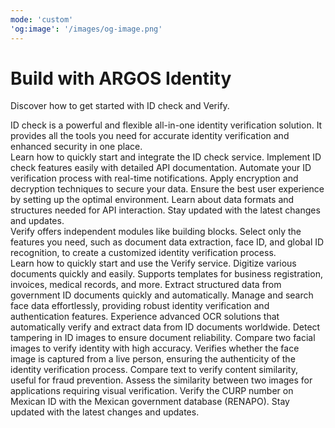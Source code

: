 ```yaml
---
mode: 'custom'
'og:image': '/images/og-image.png'
---
```


<div style={{ textAlign:"center",padding:"4rem 0",background:"radial-gradient(circle, rgba(0,100,255,1) 0%, rgba(0,212,255,1) 100%)" }}>
  <div style={{ display:"flex",flexDirection:"column",alignItems:"center",gap:"1rem" }}>
    <h1 style={{ fontSize:"2.5rem",fontWeight:"normal",display:"flex",alignItems:"center",gap:"0.5rem" }}>
      <span style={{ color: '#f0f0f0' }}>Build with</span>
      <span style={{ fontWeight: 'bold', color: '#f0f0f0' }}>ARGOS Identity</span>
    </h1>
    <p style={{ fontSize:"1rem",color:"#f2f2f1",margin:"0" }}>
      Discover how to get started with ID check and Verify.
    </p>
  </div>
</div>


<div style={{marginTop: '6rem', marginBottom: '8rem', maxWidth: '70rem', marginLeft: 'auto',
    marginRight: 'auto', paddingLeft: '1.25rem',
    paddingRight: '1.25rem' }}>

<div
  className="block text-black dark:text-white"
  style={{
    textAlign: 'center',
    fontSize: '24px',
    fontWeight: '600',
    marginBottom: '3rem',
    marginTop: '-1rem'
  }}
>
  <span className="block">
    <span className="text-primary">ID check </span>is a powerful and flexible all-in-one identity verification solution. It provides all the tools you need for accurate identity verification and enhanced security in one place.
  </span>
</div>


<CardGroup cols={4}>
  <Card title="Getting Started" icon="book-open" href="/getting-started/en/introduction">
    Learn how to quickly start and integrate the ID check service.
  </Card>
  <Card title="API Reference" icon="code" href="/api-reference/api-reference-guide/en/overview">
    Implement ID check features easily with detailed API documentation.
  </Card>
  <Card title="Webhook Events" icon="webhook" href="/webhooks/en/overview">
    Automate your ID verification process with real-time notifications.
  </Card>
  <Card title="Security" icon="grid-round" iconType="solid" href="/getting-started/en/encrypt-and-decrypt-data/overview">
    Apply encryption and decryption techniques to secure your data.
  </Card>
  <Card title="Recommended Browsers and Devices" icon="browser" href="/getting-started/en/recommended-browsers-and-devices">
    Ensure the best user experience by setting up the optimal environment.
  </Card>
  <Card title="Data Structure Guide" icon="database" href="/api-reference/api-reference-guide/en/supported-id-types-alpha-3-country-codes">
    Learn about data formats and structures needed for API interaction.
  </Card>
  <Card title="Changelog" icon="sparkles" href="/changelog/en/idcheck/overview">
    Stay updated with the latest changes and updates.
  </Card>
</CardGroup>

  <div className="block text-black dark:text-white" style={{ textAlign:"center",fontSize:"24px",fontWeight:"600",marginBottom:"3rem",marginTop:"4rem" }}>
    <span className="block">
      <span className="text-primary">Verify </span>offers independent modules like building blocks. Select only the features you need, such as document data extraction, face ID, and global ID recognition, to create a customized identity verification process.
    </span>
  </div>




<CardGroup cols={4}>
  <Card title="Getting Started" icon="book-open" href="https://dev.argosidentity.com/verify/getting-started">
    Learn how to quickly start and use the Verify service.
  </Card>
  <Card title="Textify" icon="file-contract" href="https://dev.argosidentity.com/verify/textify/introduction">
    Digitize various documents quickly and easily. Supports templates for business registration, invoices, medical records, and more.
  </Card>
  <Card title="Textify Auto Parser" icon="wand-sparkles" href="https://app.theneo.io/argosidentity/verify/textify/textify-auto-parser-api">
    Extract structured data from government ID documents quickly and automatically.
  </Card>
  <Card title="Face ID" icon="face-viewfinder" href="https://dev.argosidentity.com/face-id/face-id-1/introduction-5">
    Manage and search face data effortlessly, providing robust identity verification and authentication features.
  </Card>
  <Card title="Global ID Recognition" icon="address-card" iconType="solid" href="https://dev.argosidentity.com/verify-id/global-id-recognition-api/global-id-recognition-api-1">
    Experience advanced OCR solutions that automatically verify and extract data from ID documents worldwide.
  </Card>
  <Card title="ID Liveness" icon="wave-pulse" href="https://dev.argosidentity.com/verify-id/id-liveness/id-liveness-api-1">
    Detect tampering in ID images to ensure document reliability.
  </Card>
  <Card title="Face Compare" icon="code-compare" href="https://dev.argosidentity.com/verify-id/face-compare/face-compare-api-1">
    Compare two facial images to verify identity with high accuracy.
  </Card>
  <Card title="Face Liveness" icon="image-portrait" href="https://dev.argosidentity.com/verify-id/face-liveness/face-liveness-api">
    Verifies whether the face image is captured from a live person, ensuring the authenticity of the identity verification process.
  </Card>
  <Card title="Text Verifier" icon="text-size" href="https://dev.argosidentity.com/verifier/text-verifier/text-verifier-api">
    Compare text to verify content similarity, useful for fraud prevention.
  </Card>
  <Card title="Image Verifier" icon="images" href="https://dev.argosidentity.com/verifier/image-verifier/image-verifier-api">
    Assess the similarity between two images for applications requiring visual verification.
  </Card>
  <Card title="Validate Curp" icon="hashtag" href="https://app.theneo.io/argosidentity/verifier/curp-verifier-2/validate-curp-api">
    Verify the CURP number on Mexican ID with the Mexican government database (RENAPO).
  </Card>
  <Card title="Changelog" icon="sparkles" href="/changelog/en/verify/overview">
    Stay updated with the latest changes and updates.
  </Card>
</CardGroup>

</div>